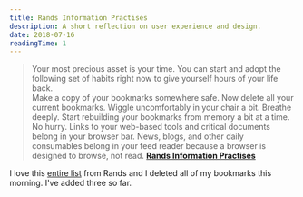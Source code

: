 ```yaml
---
title: Rands Information Practises
description: A short reflection on user experience and design.
date: 2018-07-16
readingTime: 1
---
```


>Your most precious asset is your time. You can start and adopt the following set of habits right now to give yourself hours of your life back.<br />
Make a copy of your bookmarks somewhere safe. Now delete all your current bookmarks. Wiggle uncomfortably in your chair a bit. Breathe deeply.
Start rebuilding your bookmarks from memory a bit at a time. No hurry. Links to your web-based tools and critical documents belong in your browser bar. News, blogs, and other daily consumables belong in your feed reader because a browser is designed to browse, not read.
**[Rands Information Practises](http://randsinrepose.com/archives/rands-information-practices/)**

I love this [entire list](http://randsinrepose.com/archives/rands-information-practices/) from Rands and I deleted all of my bookmarks this morning. I've added three so far.
